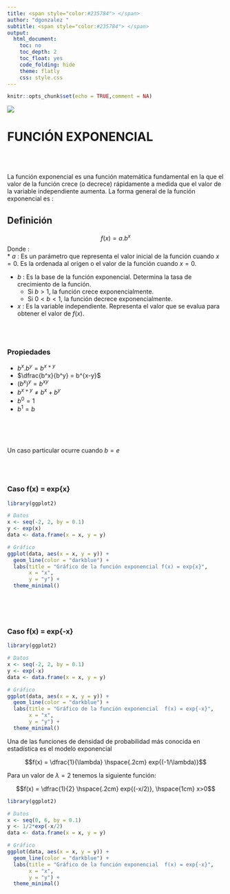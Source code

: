 ```yaml
---
title: <span style="color:#235784"> </span>  
author: "dgonzalez "
subtitle: <span style="color:#235784"> </span> 
output:
  html_document:
    toc: no
    toc_depth: 2
    toc_float: yes
    code_folding: hide
    theme: flatly
    css: style.css
---  
```

```r
knitr::opts_chunk$set(echo = TRUE,comment = NA)


```

![](img/banner000.png) 

# **FUNCIÓN EXPONENCIAL**

<br/><br/>

La función exponencial es una función matemática fundamental en la que el valor de la función crece (o decrece) rápidamente a medida que el valor de la variable independiente aumenta. La forma general de la función exponencial es :

<div class="content-box-blue">
## **Definición**


$$
f(x) = a . b ^{x}
$$
Donde : <br/>
* $a$ : Es un parámetro que representa el valor inicial de la función cuando $x=0$. Es la ordenada al origen o el valor de la función cuando 
$x=0$.

* $b$ : Es la base de la función exponencial. Determina la tasa de crecimiento de la función. 
  * Si $b>1$, la función crece exponencialmente. 
  * Si $0<b<1$, la función decrece exponencialmente.

* $x$ : Es la variable independiente. Representa el valor que se evalua para obtener el valor de $f(x)$.

<br/><br/>

### **Propiedades**

* $b^x . b^y = b^{x+y}$
* $\dfrac{b^x}{b^y} = b^{x-y}$
* $(b^x)^y = b^{xy}$
* $b^{x+y} \neq b^x + b^y$
* $b^0 = 1$
* $b^1 = b$

</div>


<br/><br/><br/>

Un caso particular ocurre cuando $b = e$

<br/><br/>

### **Caso f(x) = exp{x}**

```r
library(ggplot2)

# Datos
x <- seq(-2, 2, by = 0.1)
y <- exp(x)
data <- data.frame(x = x, y = y)

# Gráfico
ggplot(data, aes(x = x, y = y)) +
  geom_line(color = "darkblue") +
  labs(title = "Gráfico de la función exponencial f(x) = exp{x}",
       x = "x",
       y = "y") +
  theme_minimal()

```

<br/><br/><br/>

### **Caso f(x) = exp{-x}**
```r
library(ggplot2)

# Datos
x <- seq(-2, 2, by = 0.1)
y <- exp(-x)
data <- data.frame(x = x, y = y)

# Gráfico
ggplot(data, aes(x = x, y = y)) +
  geom_line(color = "darkblue") +
  labs(title = "Gráfico de la función exponencial  f(x) = exp{-x}",
       x = "x",
       y = "y") +
  theme_minimal()

```


Una de las funciones de densidad de probabilidad más conocida en estadística es el modelo exponencial


$$f(x) = \dfrac{1}{\lambda} \hspace{.2cm} exp{(-1/\lambda)}$$

Para un valor de $\lambda = 2$ tenemos la siguiente función:

$$f(x) = \dfrac{1}{2} \hspace{.2cm} exp{(-x/2)}, \hspace{1cm} x>0$$

```r
library(ggplot2)

# Datos
x <- seq(0, 6, by = 0.1)
y <- 1/2*exp(-x/2)
data <- data.frame(x = x, y = y)

# Gráfico
ggplot(data, aes(x = x, y = y)) +
  geom_line(color = "darkblue") +
  labs(title = "Gráfico de la función exponencial  f(x) = exp{-x}",
       x = "x",
       y = "y") +
  theme_minimal()

```


